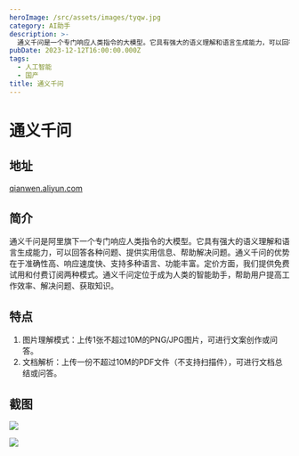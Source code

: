 ```yaml
---
heroImage: /src/assets/images/tyqw.jpg
category: AI助手
description: >-
  通义千问是一个专门响应人类指令的大模型。它具有强大的语义理解和语言生成能力，可以回答各种问题、提供实用信息、帮助解决问题。通义千问的优势在于准确性高、响应速度快、支持多种语言、功能丰富。定价方面，我们提供免费试用和付费订阅两种模式。通义千问定位于成为人类的智能助手，帮助用户提高工作效率、解决问题、获取知识。
pubDate: 2023-12-12T16:00:00.000Z
tags:
  - 人工智能
  - 国产
title: 通义千问
---
```


# 通义千问

## 地址

[qianwen.aliyun.com](https://qianwen.aliyun.com/ "qianwen.aliyun.com")

## 简介

通义千问是阿里旗下一个专门响应人类指令的大模型。它具有强大的语义理解和语言生成能力，可以回答各种问题、提供实用信息、帮助解决问题。通义千问的优势在于准确性高、响应速度快、支持多种语言、功能丰富。定价方面，我们提供免费试用和付费订阅两种模式。通义千问定位于成为人类的智能助手，帮助用户提高工作效率、解决问题、获取知识。

## 特点

1. 图片理解模式：上传1张不超过10M的PNG/JPG图片，可进行文案创作或问答。
2. 文档解析：上传一份不超过10M的PDF文件（不支持扫描件），可进行文档总结或问答。

## 截图

![](/src/assets/images/微信截图_20231213105422.png)

![](/src/assets/images/微信截图_20231213105344.png)

